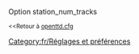 {{fr/Amorce}}
Option station_num_tracks

<small><<Retour à [[Main/fr/Openttd.cfg|openttd.cfg]]</small>
[[Category:fr/Réglages et préférences]]